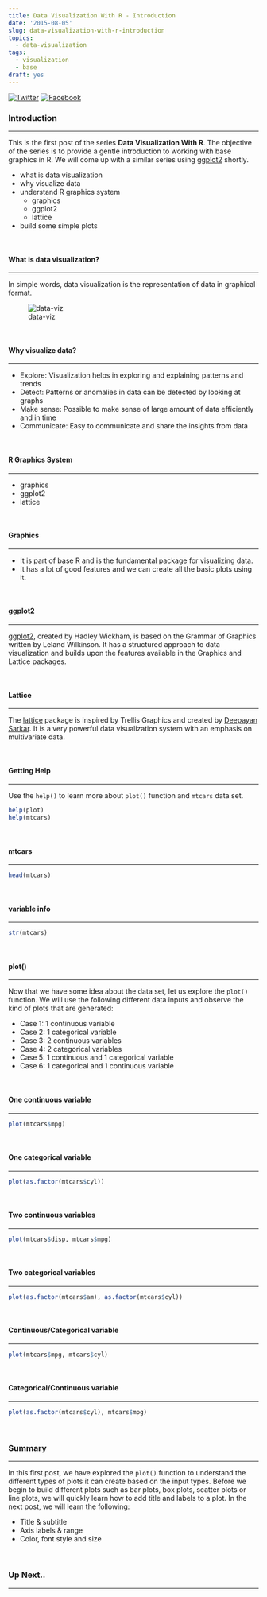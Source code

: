 ```yaml
---
title: Data Visualization With R - Introduction
date: '2015-08-05'
slug: data-visualization-with-r-introduction
topics:
  - data-visualization
tags:
  - visualization
  - base
draft: yes
---
```


[![Twitter](http://i.imgur.com/tXSoThF.png)](https://twitter.com/login?redirect_after_login=%2Fhome%3Fstatus)
[![Facebook](http://i.imgur.com/P3YfQoD.png)](https://www.facebook.com/sharer/sharer.php?u=)

### Introduction

<hr>

This is the first post of the series **Data Visualization With R**. The objective of the series is to provide a gentle introduction to working with base graphics in R. We will come up with a similar series using [ggplot2](http://ggplot2.tidyverse.org/index.html) shortly. 

- what is data visualization
- why visualize data
- understand R graphics system
    - graphics
    - ggplot2
    - lattice
- build some simple plots

<br>

#### What is data visualization?

<hr>

In simple words, data visualization is the representation of data in graphical format. 

![data-viz](data-viz.png)

<br>

#### Why visualize data?

<hr>

- Explore: Visualization helps in exploring and explaining patterns and trends
- Detect: Patterns or anomalies in data can be detected by looking at graphs
- Make sense: Possible to make sense of large amount of data efficiently and in time
- Communicate: Easy to communicate and share the insights from data


<br>

#### R Graphics System

<hr>

- graphics 
- ggplot2
- lattice

<br>

#### Graphics

<hr>

- It is part of base R and is the fundamental package for visualizing data.
- It has a lot of good features and we can create all the basic plots using it.

<br>

#### ggplot2

<hr>

[ggplot2](http://ggplot2.tidyverse.org/index.html), created by Hadley Wickham, is based on the Grammar of Graphics written by Leland Wilkinson. It has a structured approach to data visualization and builds upon the features available in the Graphics and Lattice packages.

<br>

#### Lattice

<hr>

The [lattice](https://CRAN.R-project.org/package=lattice) package is inspired by Trellis Graphics and created by [Deepayan Sarkar](http://www.isid.ac.in/~deepayan/). It is a very powerful data visualization system with an emphasis on multivariate data.


<br>

#### Getting Help

<hr>

Use the `help()` to learn more about `plot()` function and `mtcars` data set.

```r
help(plot)
help(mtcars)
```

<br>

#### mtcars 

<hr>

```r
head(mtcars)
```

<br>

#### variable info

<hr>

```r
str(mtcars)
```

<br>

#### plot()

<hr>

Now that we have some idea about the data set, let us explore the `plot()` function. We will use the following different data inputs and observe the kind of plots that are generated:

- Case 1: 1 continuous variable
- Case 2: 1 categorical variable
- Case 3: 2 continuous variables
- Case 4: 2 categorical variables
- Case 5: 1 continuous and 1 categorical variable
- Case 6: 1 categorical and 1 continuous variable

<br>

#### One continuous variable

<hr>

```r
plot(mtcars$mpg)
```

<br>

#### One categorical variable

<hr>

```r
plot(as.factor(mtcars$cyl))
```

<br>

#### Two continuous variables

<hr>

```r
plot(mtcars$disp, mtcars$mpg)
```

<br>

#### Two categorical variables

<hr>

```r
plot(as.factor(mtcars$am), as.factor(mtcars$cyl))
```

<br>

#### Continuous/Categorical variable

<hr>

```r
plot(mtcars$mpg, mtcars$cyl)
```

<br>

#### Categorical/Continuous variable

<hr>

```r
plot(as.factor(mtcars$cyl), mtcars$mpg)
```

<br>

### Summary

<hr>

In this first post, we have explored the `plot()` function to understand the different types of plots it can create based on the input types. Before we begin to build different plots such as bar plots, box plots, scatter plots or line plots, we will quickly learn how to add title and labels to a plot. In the next post, we will learn the following:

- Title & subtitle
- Axis labels & range
- Color, font style and size

<br>

### Up Next..

<hr>

<br>